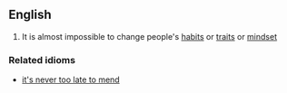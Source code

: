 ==English==

{{idiom2}}
#It is almost impossible to change people's [[habit]]s or [[trait]]s or [[mindset]]

===Related idioms===
*[[it's never too late to mend]]